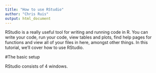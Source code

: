 ```yaml
---
title: "How to use RStudio"
author: "Chris Ruis"
output: html_document
---
```


RStudio is a really useful tool for writing and running code in R. You can write your code, run your code, view tables and plots, find help pages for functions and view all of your files in here, amongst other things. In this tutorial, we'll cover how to use RStudio.

#The basic setup

RStudio consists of 4 windows.